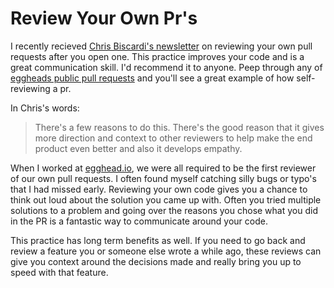 # Review Your Own Pr's

I recently recieved [Chris Biscardi's newsletter]() on reviewing your own pull requests after you open one. This practice improves your code and is a great communication skill. I'd recommend it to anyone. Peep through any of [eggheads public pull requests](https://github.com/eggheadio/egghead-next/pull/917) and you'll see a great example of how self-reviewing a pr.

In Chris's words:

> There's a few reasons to do this. There's the good reason that it gives more direction and context to other reviewers to help make the end product even better and also it develops empathy.

When I worked at [egghead.io](https://egghead.io), we were all required to be the first reviewer of our own pull requests. I often found myself catching silly bugs or typo's that I had missed early. Reviewing your own code gives you a chance to think out loud about the solution you came up with. Often you tried multiple solutions to a problem and going over the reasons you chose what you did in the PR is a fantastic way to communicate around your code.

This practice has long term benefits as well. If you need to go back and review a feature you or someone else wrote a while ago, these reviews can give you context around the decisions made and really bring you up to speed with that feature.
